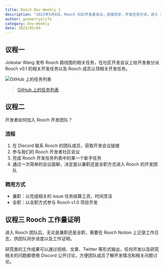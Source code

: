 ```yaml
---
title: Rooch Dev Weekly 1
description: "2023年5月4日，Rooch 社区开发者会议，进度同步，开发任务分派，进入 Rooch 开发团队的规则"
author: geometryolife
category: Dev-Weekly
date: 2023/05/04
---
```



<PostHeader />

## 议程一

Jolestar Wang 发布 Rooch 路线图的相关任务，在社区开发会议上给开发者分派 Rooch v0.1 的相关开发任务以及 Rooch 成员认领相关开发任务。

![GitHub 上的任务列表](../../public/blog/dev-weekly/rooch-dev-weekly-1.png)

> [GitHub 上的任务列表](https://github.com/orgs/rooch-network/projects/3/views/1)

## 议程二

开发者如何加入 Rooch 开发团队？

### 流程

1. 在 Discord 联系 Rooch 的团队成员，获取开发会议链接
2. 参与我们的 Rooch 开发者社区会议
3. 完成 Rooch 开发任务列表中的某一个新手任务
4. 通过一次简单的会议面聊，决定是以兼职还是全职方式进入 Rooch 的开发团队

### 聘用方式

- 兼职：以完成相关的 issue 任务结算工资，时间灵活
- 全职：以全职方式参与 Rooch v1.0 项目开发

## 议程三 Rooch 工作量证明

进入 Rooch 团队后，无论是兼职还是全职，需要在 Rooch Notion 上记录工作日志，供团队同步进度以及工作证明。

研究类的工作成果可以通过视频、文章、Twitter 等形式输出，任何开发以及研究相关的问题都使用 Discord 公开讨论，方便团队成员了解开发情况和相关问题讨论。
